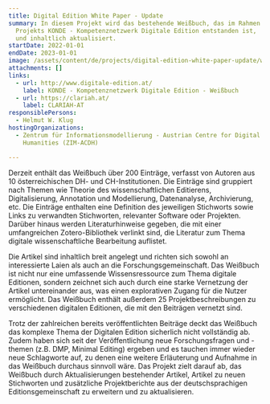 ```yaml
---
title: Digital Edition White Paper - Update
summary: In diesem Projekt wird das bestehende Weißbuch, das im Rahmen des HRSM
  Projekts KONDE - Kompetenznetzwerk Digitale Edition entstanden ist,  erweitert
  und inhaltlich aktualisiert.
startDate: 2022-01-01
endDate: 2023-01-01
image: /assets/content/de/projects/digital-edition-white-paper-update/weissbuchdigitaleedition_logo_1024x396.png
attachments: []
links:
  - url: http://www.digitale-edition.at/
    label: KONDE - Kompetenznetzwerk Digitale Edition - Weißbuch
  - url: https://clariah.at/
    label: CLARIAH-AT
responsiblePersons:
  - Helmut W. Klug
hostingOrganizations:
  - Zentrum für Informationsmodellierung - Austrian Centre for Digital
    Humanities (ZIM-ACDH)

---
```

Derzeit enthält das Weißbuch über 200 Einträge, verfasst von Autoren aus 10 österreichischen DH- und CH-Institutionen. Die Einträge sind gruppiert nach Themen wie Theorie des wissenschaftlichen Editierens, Digitalisierung, Annotation und Modellierung, Datenanalyse, Archivierung, etc. Die Einträge enthalten eine Definition des jeweiligen Stichworts sowie Links zu verwandten Stichworten, relevanter Software oder Projekten. Darüber hinaus werden Literaturhinweise gegeben, die mit einer umfangreichen Zotero-Bibliothek verlinkt sind, die Literatur zum Thema digitale wissenschaftliche Bearbeitung auflistet.

Die Artikel sind inhaltlich breit angelegt und richten sich sowohl an interessierte Laien als auch an die Forschungsgemeinschaft. Das Weißbuch ist nicht nur eine umfassende Wissensressource zum Thema digitale Editionen, sondern zeichnet sich auch durch eine starke Vernetzung der Artikel untereinander aus, was einen explorativen Zugang für die Nutzer ermöglicht. Das Weißbuch enthält außerdem 25 Projektbeschreibungen zu verschiedenen digitalen Editionen, die mit den Beiträgen vernetzt sind.

Trotz der zahlreichen bereits veröffentlichten Beiträge deckt das Weißbuch das komplexe Thema der Digitalen Edition sicherlich nicht vollständig ab. Zudem haben sich seit der Veröffentlichung neue Forschungsfragen und -themen (z.B. DMP, Minimal Editing) ergeben und es tauchen immer wieder neue Schlagworte auf, zu denen eine weitere Erläuterung und Aufnahme in das Weißbuch durchaus sinnvoll wäre. Das Projekt zielt darauf ab, das Weißbuch durch Aktualisierungen bestehender Artikel, Artikel zu neuen Stichworten und zusätzliche Projektberichte aus der deutschsprachigen Editionsgemeinschaft zu erweitern und zu aktualisieren.
